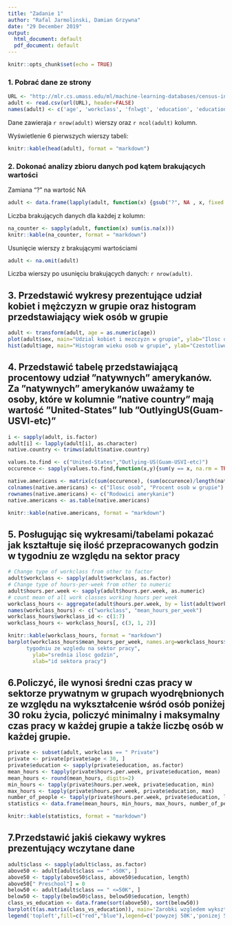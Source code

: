 ```yaml
---
title: "Zadanie 1"
author: "Rafal Jarmolinski, Damian Grzywna"
date: "29 December 2019"
output:
  html_document: default
  pdf_document: default
---
```


```r
knitr::opts_chunk$set(echo = TRUE)
```


### 1. Pobrać dane ze strony
```r
URL <- "http://mlr.cs.umass.edu/ml/machine-learning-databases/census-income/census-income.data"
adult <- read.csv(url(URL), header=FALSE)
names(adult) <- c('age', 'workclass', 'fnlwgt', 'education', 'education-num', 'marital-status', 'occupation', 'relationship', 'race', 'sex', 'capital-gain', 'capital-loss', 'hours-per-week', 'native-country', 'class')
```

Dane zawieraja `r nrow(adult)` wierszy oraz `r ncol(adult)` kolumn.

Wyświetlenie 6 pierwszych wierszy tabeli:

```r
knitr::kable(head(adult), format = "markdown")
```

### 2. Dokonać analizy zbioru danych pod kątem brakujących wartości

Zamiana "?" na wartość NA
```r
adult <- data.frame(lapply(adult, function(x) {gsub("?", NA , x, fixed = TRUE)}))
```

Liczba brakujących danych dla każdej z kolumn:
```r
na_counter <- sapply(adult, function(x) sum(is.na(x)))
knitr::kable(na_counter, format = "markdown")
```

Usunięcie wierszy z brakującymi wartościami
```r
adult <- na.omit(adult)
```
Liczba wierszy po usunięciu brakujących danych: `r nrow(adult)`.

## 3. Przedstawić wykresy prezentujące udział kobiet i mężczyzn w grupie oraz histogram przedstawiający wiek osób w grupie
```r
adult <- transform(adult, age = as.numeric(age))
plot(adult$sex, main="Udzial kobiet i mezczyzn w grupie", ylab="Ilosc osob", xlab="Plec")
hist(adult$age, main="Histogram wieku osob w grupie", ylab="Czestotliwosc", xlab="Wiek")
```

## 4. Przedstawić tabelę przedstawiającą procentowy udział ”natywnych” amerykanów. Za ”natywnych” amerykanów uważamy te osoby, które w kolumnie ”native country” mają wartość ”United-States” lub ”OutlyingUS(Guam-USVI-etc)”
```r
i <- sapply(adult, is.factor)
adult[i] <- lapply(adult[i], as.character)
native.country <- trimws(adult$native.country)

values.to.find <- c("United-States","Outlying-US(Guam-USVI-etc)")
occurence <- sapply(values.to.find,function(x,y){sum(y == x, na.rm = TRUE)}, native.country)

native.americans <- matrix(c(sum(occurence), (sum(occurence)/length(native.country))*100), ncol=2, byrow=TRUE)
colnames(native.americans) <- c("Ilosc osob", "Procent osob w grupie")
rownames(native.americans) <- c("Rodowici amerykanie")
native.americans <- as.table(native.americans)
```

```r
knitr::kable(native.americans, format = "markdown")
```

## 5. Posługując się wykresami/tabelami pokazać jak kształtuje się ilość przepracowanych godzin w tygodniu ze względu na sektor pracy
```r
# Change type of workclass from other to factor
adult$workclass <- sapply(adult$workclass, as.factor)
# Change type of hours-per-week from other to numeric
adult$hours.per.week <- sapply(adult$hours.per.week, as.numeric)
# count mean of all work classes working hours per week 
workclass_hours <- aggregate(adult$hours.per.week, by = list(adult$workclass), mean)
names(workclass_hours) <- c("workclass", "mean_hours_per_week")
workclass_hours$workclass_id <- c(1:7)
workclass_hours <- workclass_hours[, c(3, 1, 2)]
```

```r
knitr::kable(workclass_hours, format = "markdown")
barplot(workclass_hours$mean_hours_per_week, names.arg=workclass_hours$workclass_id,  col="#69b3a2", main="Srednia ilosc przepracowanych godzin w 
      tygodniu ze wzgledu na sektor pracy",
        ylab="srednia ilosc godzin", 
        xlab="id sektora pracy")  

```

## 6.Policzyć, ile wynosi średni czas pracy w sektorze prywatnym w grupach wyodrębnionych ze względu na wykształcenie wśród osób poniżej 30 roku życia, policzyć minimalny i maksymalny czas pracy w każdej grupie a także liczbę osób w każdej grupie.

```r
private <- subset(adult, workclass == " Private")
private <- private[private$age < 30, ]
private$education <- sapply(private$education, as.factor)
mean_hours <- tapply(private$hours.per.week, private$education, mean)
mean_hours <- round(mean_hours, digits=2)
min_hours <- tapply(private$hours.per.week, private$education, min)
max_hours <- tapply(private$hours.per.week, private$education, max)
number_of_people <- tapply(private$hours.per.week, private$education, length)
statistics <- data.frame(mean_hours, min_hours, max_hours, number_of_people)
```

```r
knitr::kable(statistics, format = "markdown")
```

## 7.Przedstawić jakiś ciekawy wykres prezentujący wczytane dane

```r
adult$class <- sapply(adult$class, as.factor)
above50 <- adult[adult$class == " >50K", ]
above50 <- tapply(above50$class, above50$education, length)
above50[" Preschool"] = 0
below50 <- adult[adult$class == " <=50K", ]
below50 <- tapply(below50$class, below50$education, length)
class_vs_education <- data.frame(sort(above50), sort(below50))
barplot(t(as.matrix(class_vs_education)), main='Zarobki wzgledem wyksztalcenia',ylab='ilosc osob', xlab='Wyksztalcenie',beside = TRUE, col=c("red","blue"), las=2, cex.names=.8)
legend('topleft',fill=c("red","blue"),legend=c('powyzej 50K','ponizej 50k'))
```